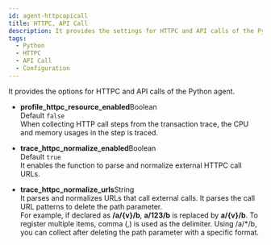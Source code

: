 ```yaml
---
id: agent-httpcapicall
title: HTTPC, API Call
description: It provides the settings for HTTPC and API calls of the Python agent.
tags:
  - Python
  - HTTPC
  - API Call
  - Configuration
---
```


It provides the options for HTTPC and API calls of the Python agent.

-   **profile_httpc_resource_enabled**<span class='type'>Boolean</span><br/>
      Default `false`<br/>
      When collecting HTTP call steps from the transaction trace, the CPU and memory usages in the step is traced.

-   **trace_httpc_normalize_enabled**<span class='type'>Boolean</span><br/>
      Default `true`<br/>
      It enables the function to parse and normalize external HTTPC call URLs. 

-   **trace_httpc_normalize_urls**<span class='type'>String</span><br/>
      It parses and normalizes URLs that call external calls. It parses the call URL patterns to delete the path parameter.\
      For example, if declared as **/a/{v}/b**, **a/123/b** is replaced by **a/{v}/b**. To register multiple items, comma (,) is used as the delimiter. Using /a/\*/b, you can collect after deleting the path parameter with a specific format.      
